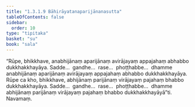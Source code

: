 ```yaml
---
title: "1.3.1.9 Bāhirāyatanaparijānanasutta"
tableOfContents: false
sidebar:
  order: 10
type: "tipitaka"
basket: "su"
book: "sala"
---
```



<DynamicBreadcrumb />

<Division number="112" book="sala" bookNo="13" page="310">

<Paragraph number="604" book="sala">
“Rūpe, bhikkhave, anabhijānaṃ aparijānaṃ avirājayaṃ appajahaṃ abhabbo dukkhakkhayāya. Sadde…  gandhe…  rase…  phoṭṭhabbe…  dhamme anabhijānaṃ aparijānaṃ avirājayaṃ appajahaṃ abhabbo dukkhakkhayāya. Rūpe ca kho, bhikkhave, abhijānaṃ parijānaṃ virājayaṃ pajahaṃ bhabbo dukkhakkhayāya. Sadde…  gandhe…  rase…  phoṭṭhabbe…  dhamme abhijānaṃ parijānaṃ virājayaṃ pajahaṃ bhabbo dukkhakkhayāyā”ti.

</Paragraph>
</Division>

<Paragraph number="605" type="center" book="sala">
Navamaṃ.
</Paragraph>